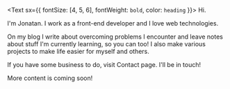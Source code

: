 <Text sx={{ fontSize: [4, 5, 6], fontWeight: `bold`, color: `heading` }}>
  Hi.
</Text>


I'm Jonatan. I work as a front-end developer and I love web technologies.

On my blog I write about overcoming problems I encounter and leave notes about stuff I'm currently learning, so you can too!
I also make various projects to make life easier for myself and others.

If you have some business to do, visit <Link to="/contact">Contact</Link> page. I'll be in touch!

More content is coming soon!
